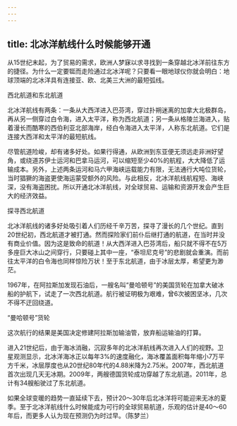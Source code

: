 ```yaml
---
---
---
```

title: 北冰洋航线什么时候能够开通
---




从15世纪末起，为了贸易的需求，欧洲人梦寐以求寻找到一条穿越北冰洋前往东方的捷径。为什么一定要铤而走险通过北冰洋呢？只要看一眼地球仪你就会明白：地球顶端的北冰洋具有连接亚、欧、北美三大洲的最短弧线。

西北航道和东北航道



北冰洋航线有两条：一条从大西洋进入巴芬湾，穿过扑朔迷离的加拿大北极群岛，再从另一侧穿过白令海，进入太平洋，称为西北航道；另一条从格陵兰海进入，贴着漫长而酷寒的西伯利亚北部海岸，经白令海进入太平洋，人称东北航道。它们是连接大西洋和太平洋的最短航线。

尽管航道险峻，却有诸多好处。如果行得通，从欧洲到东亚便无须远走非洲好望角，或绕道苏伊士运河和巴拿马运河，可以缩短至少40%的航程，大大降低了运输成本。另外，上述两条运河和马六甲海峡运载能力有限，无法通行大吨位货轮，当时猖獗的海盗更使海运蒙受额外的风险。与此相反，北冰洋航线航程短、海峡深，没有海盗困扰。所以开通北冰洋航线，对全球贸易、运输和资源开发会产生巨大的经济效益。

探寻西北航道



北冰洋航线的诸多好处吸引着人们历经千辛万苦，探寻了漫长的几个世纪。直到20世纪初，西北航道才被打通。然而探险家们前仆后继打通的航道，在当时并没有商业价值。因为这是致命的航道！从大西洋进入巴芬湾后，船只就不得不在5万多座巨大冰山之间穿行，只要碰上其中一座，“泰坦尼克号”的悲剧就会重演。而前往太平洋的白令海也同样惊险万状！至于东北航道，由于冰层太厚，希望更为渺茫。

1967年，在阿拉斯加发现石油后，一艘名叫“曼哈顿号”的美国货轮在加拿大破冰船的护航下，试走了一次西北航道。航行被证明极为艰难，曾6次被困坚冰，几次不得不迂回绕道。



“曼哈顿号”货轮



这次航行的结果是美国决定修建阿拉斯加输油管，放弃船运输油的打算。

进入21世纪后，由于海冰消融，沉寂多年的北冰洋航线再次进入人们的视野。卫星观测显示，北冰洋海冰正以每年3%的速度融化，海冰覆盖面积每年缩小7万平方千米，冰层厚度也从20世纪80年代的4.88米降为2.75米。2007年，西北航道首次出现几天无冰期。2009年，两艘德国货轮成功穿越了东北航道。2011年，总计有34艘船驶过了东北航道。

如果全球变暖的趋势一直延续下去，预计20～30年后北冰洋将可能迎来无冰的夏季。至于北冰洋航线什么时候能成为可行的全球贸易航道，乐观的估计是40～60年后，而更多人认为现在预测仍为时过早。（陈梦兰）
